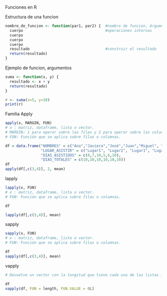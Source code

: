 Funciones en R

Estructura de una funcion

```r
nombre_de_funcion <- function(par1, par2) {  #nombre de funcion, Argumentos
  cuerpo                                     #operaciones internas
  cuerpo
  cuerpo
  cuerpo
  resultado                                  #construir el resultado 
  return(resultado)
}

```

Ejemplo de funcion, argumentos

```r
suma <- function(x, y) {
  resultado <- x + y
  return(resultado)
}

r <- suma(x=5, y=10)
print(r)

```
Familia Apply

```r

apply(x, MARGIN, FUN)
# x : matriz, dataframe, lista o vector.
# MARGIN: 1 para operar sobre las filas y 2 para operar sobre las columnas.
# FUN: Función que se aplica sobre filas o columnas.

df = data.frame("NOMBRES" = c("Ana","Javiera","José","Juan","Miguel", "María"),
                "LUGAR_ASISTIR" = c("Lugar1", "Lugar2", "Lugar1", "Lugar2", "Lugar1", "Lugar1"),
                "DIAS_ASISTIDOS" = c(8,7,10,5,6,10),
                "DIAS_TOTALES" = c(10,10,10,10,10,10))
df
apply(df[,c(3,4)], 2, mean)


```
lapply

```r
lapply(x, FUN)
# x : matriz, dataframe, lista o vector.
# FUN: Función que se aplica sobre filas o columnas.

df

lapply(df[,c(3,4)], mean)
```

sapply

```r
sapply(x, FUN)
# x : matriz, dataframe, lista o vector.
# FUN: Función que se aplica sobre filas o columnas.

df
sapply(df[,c(3,4)], mean)
```

vapply

```r
# Devuelve un vector con la longitud que tiene cada una de las listas introducidas como parámetro.

df
vapply(df, FUN = length, FUN.VALUE = 0L)
```

